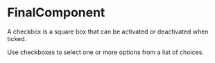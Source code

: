

<Meta component={FinalComponent} title="Recipes/01 - Accordion 🚧/Final" />

# FinalComponent

A checkbox is a square box that can be activated or deactivated when ticked. 

Use checkboxes to select one or more options from a list of choices.
